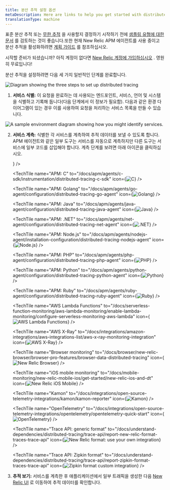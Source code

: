 ```yaml
---
title: 분산 추적 설정 옵션
metaDescription: Here are links to help you get started with distributed tracing
translationType: machine
---
```




















표준 분산 추적 또는 [무한 추적](/docs/distributed-tracing/infinite-tracing/introduction-infinite-tracing) 을 사용할지 결정하기 시작하기 전에 [샘플링 유형에 대한 문서](/docs/distributed-tracing/concepts/how-new-relic-distributed-tracing-works) 를 검토하는 것이 좋습니다.또한 현재 New Relic APM 에이전트를 사용 중이고 분산 추적을 활성화하려면 [계획 가이드](/docs/distributed-tracing/concepts/distributed-tracing-planning-guide) 를 참조하십시오.

시작할 준비가 되셨습니까? 아직 계정이 없다면 [New Relic 계정에 가입하십시오](https://newrelic.com/signup) . 영원히 무료입니다!

분산 추적을 설정하려면 다음 세 가지 일반적인 단계를 완료합니다.

<img
  title="Diagram showing the three steps to set up distributed tracing."
  alt="Diagram showing the three steps to set up distributed tracing"
  src={arrowStepDiagramTrans}
/>

1. **서비스 식별:** 이 요청을 완료하는 데 사용되는 엔드포인트, 서비스, 언어 및 시스템을 식별하고 기록해 둡니다(다음 단계에서 이 정보가 필요함). 다음과 같은 환경 다이어그램이 있는 경우 이를 사용하여 요청을 처리하는 서비스 목록을 만들 수 있습니다.

<img
  title="A sample environment diagram showing how you might identify services."
  alt="A sample environment diagram showing how you might identify services."
  src={identifyServices}
/>

2. **서비스 계측:** 식별한 각 서비스를 계측하여 추적 데이터를 보낼 수 있도록 합니다. APM 에이전트와 같은 일부 도구는 서비스를 자동으로 계측하지만 다른 도구는 서비스에 일부 코드를 삽입해야 합니다. 계측 단계를 보려면 아래 아이콘을 클릭하십시오.

   <TechTileGrid>
     <TechTile
       name="Android mobile monitoring"
       to="/docs/mobile-monitoring/new-relic-mobile-android/get-started/new-relic-mobile-and-dt"
       icon={<img src={mobilelogo} alt="New Relic Android Mobile"/>}
     />

     <TechTile
       name="APM: C"
       to="/docs/apm/agents/c-sdk/instrumentation/distributed-tracing-c-sdk"
       icon={<img src={clogo} alt="C"/>}
     />

     <TechTile
       name="APM: Golang"
       to="/docs/apm/agents/go-agent/configuration/distributed-tracing-go-agent"
       icon={<img src={gologo} alt="Golang"/>}
     />

     <TechTile
       name="APM: Java"
       to="/docs/apm/agents/java-agent/configuration/distributed-tracing-java-agent"
       icon={<img src={javalogo} alt="Java"/>}
     />

     <TechTile
       name="APM: .NET"
       to="/docs/apm/agents/net-agent/configuration/distributed-tracing-net-agent"
       icon={<img src={dotnetlogo} alt=".NET"/>}
     />

     <TechTile
       name="APM: Node.js"
       to="/docs/apm/agents/nodejs-agent/installation-configuration/distributed-tracing-nodejs-agent"
       icon={<img src={nodejslogo} alt="Node.js"/>}
     />

     <TechTile
       name="APM: PHP"
       to="/docs/apm/agents/php-agent/configuration/distributed-tracing-php-agent"
       icon={<img src={phplogo} alt="PHP"/>}
     />

     <TechTile
       name="APM: Python"
       to="/docs/apm/agents/python-agent/configuration/distributed-tracing-python-agent"
       icon={<img src={pythonlogo} alt="Python"/>}
     />

     <TechTile
       name="APM: Ruby"
       to="/docs/apm/agents/ruby-agent/configuration/distributed-tracing-ruby-agent"
       icon={<img src={rubylogo} alt="Ruby"/>}
     />

     <TechTile
       name="AWS Lambda Functions"
       to="/docs/serverless-function-monitoring/aws-lambda-monitoring/enable-lambda-monitoring/configure-serverless-monitoring-aws-lambda"
       icon={<img src={awslambdalogo} alt="AWS Lambda Functions"/>}
     />

     <TechTile
       name="AWS X-Ray"
       to="/docs/integrations/amazon-integrations/aws-integrations-list/aws-x-ray-monitoring-integration"
       icon={<img src={awsxraylogo} alt="AWS X-Ray"/>}
     />

     <TechTile
       name="Browser monitoring"
       to="/docs/browser/new-relic-browser/browser-pro-features/browser-data-distributed-tracing"
       icon={<img src={browserlogo} alt="New Relic Browser"/>}
     />

     <TechTile
       name="iOS mobile monitoring"
       to="/docs/mobile-monitoring/new-relic-mobile-ios/get-started/new-relic-ios-and-dt"
       icon={<img src={mobilelogo} alt="New Relic iOS Mobile"/>}
     />

     <TechTile
       name="Kamon"
       to="/docs/integrations/open-source-telemetry-integrations/kamon/kamon-reporter"
       icon={<img src={kamonlogo} alt="Kamon"/>}
     />

     <TechTile
       name="OpenTelemetry"
       to="/docs/integrations/open-source-telemetry-integrations/opentelemetry/opentelemetry-quick-start"
       icon={<img src={opentelemetrylogo} alt="OpenTelemetry"/>}
     />

     <TechTile
       name="Trace API: generic format"
       to="/docs/understand-dependencies/distributed-tracing/trace-api/report-new-relic-format-traces-trace-api"
       icon={<img src={newreliclogo} alt="New Relic format: use your own integration"/>}
     />

     <TechTile
       name="Trace API: Zipkin format"
       to="/docs/understand-dependencies/distributed-tracing/trace-api/report-zipkin-format-traces-trace-api"
       icon={<img src={zipkinlogo} alt="Zipkin format custom integration"/>}
     />
   </TechTileGrid>

3. **추적 보기:** 서비스를 계측한 후 애플리케이션에서 일부 트래픽을 생성한 다음 [New Relic UI](https://one.newrelic.com/launcher/distributed-tracing.launcher) 로 이동하여 추적 데이터를 확인합니다.